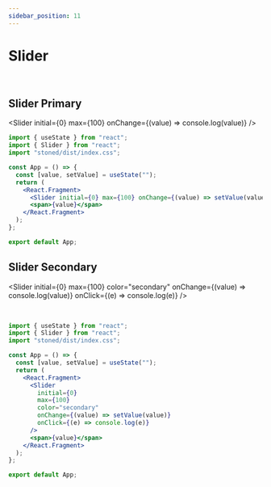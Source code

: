 ```yaml
---
sidebar_position: 11
---
```


# Slider

<br />

## Slider Primary


<Slider initial={0} max={100} onChange={(value) => console.log(value)} />
<br />

```jsx title="src/App.js"
import { useState } from "react";
import { Slider } from "react";
import "stoned/dist/index.css";

const App = () => {
  const [value, setValue] = useState("");
  return (
    <React.Fragment>
      <Slider initial={0} max={100} onChange={(value) => setValue(value)} />
      <span>{value}</span>
    </React.Fragment>
  );
};

export default App;
```

## Slider Secondary

<Slider
  initial={0}
  max={100}
  color="secondary"
  onChange={(value) => console.log(value)}
  onClick={(e) => console.log(e)}
/>

<br />

```jsx title="src/App.js"
import { useState } from "react";
import { Slider } from "react";
import "stoned/dist/index.css";

const App = () => {
  const [value, setValue] = useState("");
  return (
    <React.Fragment>
      <Slider
        initial={0}
        max={100}
        color="secondary"
        onChange={(value) => setValue(value)}
        onClick={(e) => console.log(e)}
      />
      <span>{value}</span>
    </React.Fragment>
  );
};

export default App;
```
